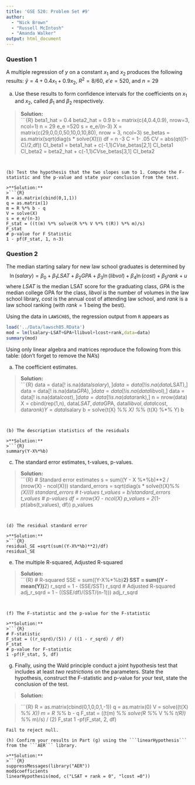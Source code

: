 ```yaml
---
title: 'GSE 520: Problem Set #9'
author: 
  - "Nick Brown"
  - "Russell McIntosh"
  - "Amanda Walker"
output: html_document
---
```


### Question 1

A multiple regression of $y$ on a constant $x_1$ and $x_2$ produces the following results: $\hat{y} =4+0.4x_1 +0.9x_2$, $R^2=8/60$, $e'e = 520$, and $n=29$
\begin{align*}
X'X = \left[ 
\begin{matrix}
29 & 0 & 0 \\
0 & 50 & 10 \\
0 & 10 & 80
\end{matrix} \right]
\end{align*}

(a) Use these results to form confidence intervals for the coefficients on $x_1$ and $x_2$, called $\beta_1$ and $\beta_2$ respectively.

>**Solution:**  
>```{R}
beta1_hat = 0.4
beta2_hat = 0.9
b = matrix(c(4,0.4,0.9), nrow=3, ncol=1)
n = 29
e_e =520 
s = e_e/(n-3)
X = matrix(c(29,0,0,0,50,10,0,10,80), nrow = 3, ncol=3)
se_betas = as.matrix(sqrt(diag(s * solve(X))))
df = n -3
C = 1- .05
CV = abs(qt((1-C)/2,df))
CI_beta1 = beta1_hat + c(-1,1)*CV*se_betas[2,1]
CI_beta1
CI_beta2 = beta2_hat + c(-1,1)*CV*se_betas[3,1]
CI_beta2
```


(b) Test the hypothesis that the two slopes sum to 1. Compute the F-statistic and the p-value and state your conclusion from the test.

>**Solution:**  
>```{R}
R = as.matrix(cbind(0,1,1))
q = as.matrix(1)
m = R %*% b - q
V = solve(X)
s = e_e/(n-3)
F_stat = ((t(m) %*% solve(R %*% V %*% t(R)) %*% m)/s)
F_stat
# p-value for F Statistic
1 - pf(F_stat, 1, n-3)
```


### Question 2
The median starting salary for new law school graduates is determined by
$$\ln(salary) = \beta_0 + \beta_1 LSAT + \beta_2 GPA + \beta_3 \ln(libvol)  + \beta_4 \ln(cost) + \beta_5 rank +u$$
where $LSAT$ is the median LSAT score for the graduating class, $GPA$ is the median college GPA for the class, $libvol$ is the number of volumes in the law school library, $cost$ is the annual cost of attending law school, and $rank$ is a law school ranking (with $rank=1$ being the best).

Using the data in ```LAWSCH85```, the regression output from ```R``` appears as
```r
load('../Data/lawsch85.RData')
mod = lm(lsalary~LSAT+GPA+llibvol+lcost+rank,data=data)
summary(mod)
```

Using only linear algebra and matrices reproduce the following from this table: (don't forget to remove the NA's)

(a) The coefficient estimates.

>**Solution:**  
>```{R}
data = data[! is.na(data$lsalary),]
data = data[! is.na(data$LSAT),]
data = data[! is.na(data$GPA),]
data = data[! is.na(data$libvol),]
data = data[! is.na(data$lcost),]
data = data[! is.na(data$rank),]
n = nrow(data)  
X = cbind(rep(1,n), data$LSAT, data$GPA, data$llibvol, data$lcost, data$rank)
Y = data$lsalary
b = solve(t(X) %*% X) %*% (t(X) %*% Y)
b
```


(b) The description statistics of the residuals

>**Solution:**  
>```{R}
summary(Y-X%*%b)
```


(c) The standard error estimates, t-values, p-values.

>**Solution:**  
>```{R}
# Standard error estimates
s = sum((Y - X %*%b)**2 / (nrow(X) - ncol(X)))
standard_errors = sqrt(diag(s * solve(t(X)%*%(X))))
standard_errors
# t-values
t_values = b/standard_errors
t_values
# p-values
df = nrow(X) - ncol(X)
p_values = 2*(1-pt(abs(t_values), df))
p_values
```


(d) The residual standard error

>**Solution:**  
>```{R}
residual_SE =sqrt(sum((Y-X%*%b)**2)/df)
residual_SE
```


(e) The multiple R-squared, Adjusted R-squared

>**Solution:**  
>```{R}
# R-squared
SSE = sum((Y-X%*%b)**2)
SST = sum((Y - mean(Y))**2)
r_sqrd = 1 - (SSE/SST)
r_sqrd
# Adjusted R-squared
adj_r_sqrd = 1 - ((SSE/df)/(SST/(n-1)))
adj_r_sqrd
```


(f) The F-statistic and the p-value for the F-statistic

>**Solution:**  
>```{R}
# F-statistic
F_stat = ((r_sqrd)/(5)) / ((1 - r_sqrd) / df)
F_stat
# p-value for F-statistic
1 -pf(F_stat, 5, df)
```
   
(g) Finally, using the Wald principle conduct a joint hypothesis test that includes at least *two restrictions* on the parameters.  State the hypothesis, construct the F-statistic and p-value for your test, state the conclusion of the test.

>**Solution:**  
\begin{align*}
H_0 : & \beta_1 + \beta_5 = 0 \\
 & \& \beta_4 = 0 \\
\end{align*}

>```{R}
R = as.matrix(cbind(0,1,0,0,1,-1))
q = as.matrix(0)
V = solve((t(X) %*% X))
m = R %*% b - q
F_stat = ((t(m) %*% solve(R %*% V %*% t(R)) %*% m)/s) / (2)
F_stat
1 -pf(F_stat, 2, df)
```
Fail to reject null.

(h) Confirm your results in Part (g) using the ```linearHypothesis``` from the ```AER``` library.

>**Solution:**  
>```{R}
suppressMessages(library("AER"))
mod$coefficients
linearHypothesis(mod, c("LSAT + rank = 0", "lcost =0"))
```




